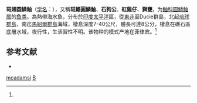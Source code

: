 {{Speciesbox
| taxon = Parascorpaena mcadamsi
| status = NE
| status_system = IUCN3.1
| binomial_authority = (Fowler, 1938)<ref name=id8457>{{cite web| url =http://www.bioinfo.cn/db05/BjdwSpecies.php?action=view&id=8457| title =斑翅圆鳞鲉| work =《中国动物物种编目数据库》| publisher =中国科学院微生物研究所| author =中国科学院动物研究所| accessdate =2009-04-16| deadurl =yes| archiveurl =https://web.archive.org/web/20160305052039/http://www.bioinfo.cn/db05/BjdwSpecies.php?action=view&id=8457| archivedate =2016-03-05}}</ref>
| synonyms = *''Scorpaena mcadamsi'', Fowler, 1938
*''Parascorpaena macadamsi'', Fowler, 1938
*''Parascorpaena mcdamsi'', Fowler, 1938
*''Scorpaena moultoni'', Whitley, 1961
}}

'''斑翅圆鳞鲉'''（[[学名|学名]]：{{lang|la|''Parascorpaena mcadamsi''}}），又稱'''斑鰭圓鱗鮋'''、'''石狗公'''、'''紅雞仔'''、'''獅甕'''，为[[鲉科|鲉科]][[圆鳞鲉属|圆鳞鲉属]]的[[鱼类|鱼类]]。為熱帶海水魚，分布於[[印度洋|印度]][[太平洋|太平洋]]區，從[[東非|東非]]至Ducie群島，北起[[琉球群島|琉球群島]]，南迄[[馬紹爾群島|馬紹爾群島]]海域，棲息深度7-40公尺，體長可達8公分，棲息在礁石區底層水域，夜行性，生活習性不明。该物种的模式产地在菲律宾。<ref name=id8457/>

== 参考文献 ==
{{reflist}}
* {{TaiBNET| zh=斑鰭圓鱗鮋 | id=382855 | binomial=Parascorpaena mcadamsi | authority=Fowler, 1938 | var= | accessdate=2013-01-24}}

{{Taxonbar|from=Q2084875}}

[[Category:圆鳞鲉属|mcadamsi]]
[[Category:_1938年描述的鱼类|B]]


{{鮋形目小作品}}